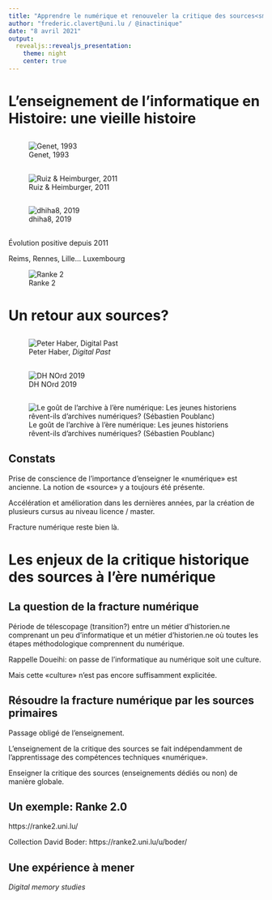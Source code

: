 ```yaml
---
title: "Apprendre le numérique et renouveler la critique des sources<small>Printemps des Humanités numériques / Enseignement et numérique: au-delà de la compétence technique</small>"
author: "frederic.clavert@uni.lu / @inactinique"
date: "8 avril 2021"
output:
  revealjs::revealjs_presentation:
    theme: night
    center: true
---
```


# L'enseignement de l'informatique en Histoire: une vieille histoire


##

![Genet, 1993](img/genet.png)

##

![Ruiz & Heimburger, 2011](img/ruiz-heimburger.png)

##

![dhiha8, 2019](img/dhiha8.png)

## 

Évolution positive depuis 2011

Reims, Rennes, Lille... Luxembourg

![Ranke 2](img/ranke2.png)

# Un retour aux sources?

## 

![Peter Haber, *Digital Past*](img/haber.jpg)

##

![DH NOrd 2019](img/dhnord.png)

## 

![Le goût de l'archive à l'ère numérique: Les jeunes historiens rêvent-ils d'archives numériques? (Sébastien Poublanc)](img/poublanc.png)

## Constats 

Prise de conscience de l'importance d'enseigner le «numérique» est ancienne. La notion de «source» y a toujours été présente.

Accélération et amélioration dans les dernières années, par la création de plusieurs cursus au niveau licence / master.

Fracture numérique reste bien là.

# Les enjeux de la critique historique des sources à l'ère numérique

## La question de la fracture numérique

Période de télescopage (transition?) entre un métier d'historien.ne comprenant un peu d'informatique et un métier d'historien.ne où toutes les étapes méthodologique comprennent du numérique.

Rappelle Doueihi: on passe de l'informatique au numérique soit une culture.

Mais cette «culture» n'est pas encore suffisamment explicitée.

## Résoudre la fracture numérique par les sources primaires

Passage obligé de l'enseignement.

L'enseignement de la critique des sources se fait indépendamment de l'apprentissage des compétences techniques «numérique».

Enseigner la critique des sources (enseignements dédiés ou non) de manière globale.

## Un exemple: Ranke 2.0

https://ranke2.uni.lu/

Collection David Boder: https://ranke2.uni.lu/u/boder/ 

## Une expérience à mener

*Digital memory studies*